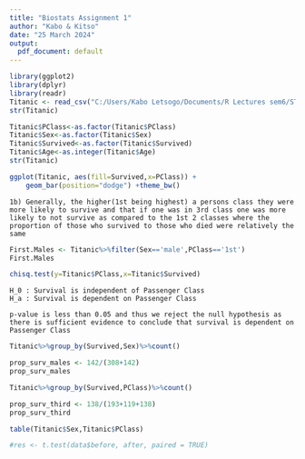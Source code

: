 ```yaml
---
title: "Biostats Assignment 1"
author: "Kabo & Kitso"
date: "25 March 2024"
output:
  pdf_document: default
---
```


```r
library(ggplot2)
library(dplyr)
library(readr)
Titanic <- read_csv("C:/Users/Kabo Letsogo/Documents/R Lectures sem6/STAT 305 Statistical Computing/Titanic.csv")
str(Titanic)
```

```r
Titanic$PClass<-as.factor(Titanic$PClass)
Titanic$Sex<-as.factor(Titanic$Sex)
Titanic$Survived<-as.factor(Titanic$Survived)
Titanic$Age<-as.integer(Titanic$Age)
str(Titanic)
```

```r
ggplot(Titanic, aes(fill=Survived,x=PClass)) + 
    geom_bar(position="dodge") +theme_bw()
```

```         
1b) Generally, the higher(1st being highest) a persons class they were more likely to survive and that if one was in 3rd class one was more likely to not survive as compared to the 1st 2 classes where the proportion of those who survived to those who died were relatively the same 
```

```r
First.Males <- Titanic%>%filter(Sex=='male',PClass=='1st')
First.Males
```

```r
chisq.test(y=Titanic$PClass,x=Titanic$Survived)
```

```         
H_0 : Survival is independent of Passenger Class
H_a : Survival is dependent on Passenger Class

p-value is less than 0.05 and thus we reject the null hypothesis as there is sufficient evidence to conclude that survival is dependent on Passenger Class
```

```r
Titanic%>%group_by(Survived,Sex)%>%count()
```

```r
prop_surv_males <- 142/(308+142)
prop_surv_males
```

```r
Titanic%>%group_by(Survived,PClass)%>%count()
```

```r
prop_surv_third <- 138/(193+119+138)
prop_surv_third
```

```r
table(Titanic$Sex,Titanic$PClass)
```

```r
#res <- t.test(data$before, after, paired = TRUE)
```
